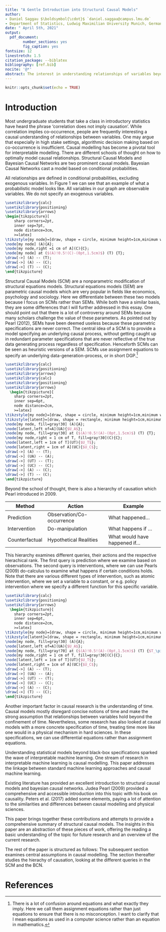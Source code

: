 ```yaml
---
title: "A Gentle Introduction into Structural Causal Models"
author: 
- Daniel Saggau $\boldsymbol{\cdot}$ `daniel.saggau@campus.lmu.de`
- Department of Statistics, Ludwig Maximilian University Munich, Germany
date: " April 5th, 2021"
output: 
  pdf_document:
        number_sections: yes
        fig_caption: yes
fontsize: 12
linestretch: 1.5
citation_package: --biblatex
bibliography: [ref.bib]
nocite: '@*'
abstract: The interest in understanding relationships of variables beyond co-occurrence has increased the popularity of causal modelling.  To provide a comprehensive understanding of causal modelling, I introduce two prominent causal model specifications namely (1) Bayesian Causal Networks (BCN) and (2) Structural Causal Models (SCM), focusing on the latter. Probabilistic specifications such as a BCN cast a model based on conditional probabilities. SCMs cast a model based on assignment functions and extend probabilistic models by specifying the data generating process rather than solely utilizing conditional probabilities. Another difference between these models is their ability to address different queries such as *predictions*, *interventions* and *counterfactuals*. These queries are part of Pearl's causal hierarchy (2009).Pearl matches these queries with their respective actions namely *observing*, *doing* and *imagining*. I compare the feasibility of addressing these queries and undertaking respective actions for both specifications. To contextualize SCMs within the field of causality, I also discuss the role of time in causal inference and provide a brief overview of the history of causal modelling. This paper uses various directed acyclic graphs to highlight the differences in these modelling approaches. The insights of this paper can be used as a baseline for subsequent research on structural causal models.
---
```


```r
knitr::opts_chunk$set(echo = TRUE)
```

# Introduction 

Most undergraduate students that take a class in introductory statistics have heard the phrase 'correlation does not imply causation'.
While correlation implies co-occurrence, people are frequently interesting a causal understanding of relationships between variables.
One may argue that especially in high stake settings, algorithmic decision making based on co-occurrence is insufficient.
Causal modelling has become a pivotal tool for interpretable modelling.
There are different schools of thought on how to optimally model causal relationships.
Structural Causal Models and Bayesian Causal Networks are two prominent causal models.
Bayesian Causal Networks cast a model based on conditional probabilities.

All relationships are defined in conditional probabilities, excluding exogenous variables.
In Figure 1 we can see that an example of what a probabilistic model looks like.
All variables in our graph are observable variables. 
We do not specify an exogenous variables.

```tikz
\usetikzlibrary{calc}
\usetikzlibrary{positioning}
\usetikzlibrary{arrows}
\begin{tikzpicture}[
    sharp corners=2pt,
    inner sep=7pt,
    node distance=3cm,
    >=latex]
\tikzstyle{my node}=[draw, shape = circle, minimum height=1cm,minimum width=1cm]
\node[my node] (A){A};
\node[my node,right =1 cm of A](C){C};
\node[my node] at ($(A)!0.5!(C)-(0pt,1.5cm)$) (T) {T};
\draw[->] (A) -- (T);
\draw[->] (A) -- (C);
\draw[->] (T) -- (C);
\end{tikzpicture}
```


Structural Causal Models (SCM) are a nonparametric modification of structural equations models.
Structural equations models (SEM) are parametric causal models which are very popular in fields like economics, psychology and sociology.
Here we differentiate between these two models because I focus on SCMs rather than SEMs.
While both have a similar basis, they are some differences that I will further addressed in this essay.
One should point out that there is a lot of controversy around SEMs because many scholars challenge the value of these parameters.
As pointed out by Pearl (2012), SEMs have been deemed useless because these parametric specifications are never correct.
The central idea of a SCM is to provide a model specifying an underlying causal process, without getting caught up in redundant parameter specifications that are never reflective of the true data generating process regardless of specification. 
Henceforth SCMs can be seen as heuristic versions of a SEM.
SCMs use assignment equations to specify an underlying data-generation-process, or in short DGP.^[There is a lot of confusion around equations and what exactly they imply. Here we call them assignment equations rather than just equations to ensure that there is no misconception. I want to clarify that I mean equations as used in a computer science rather than an equation in mathematics.]


```tikz
\usetikzlibrary{calc}
\usetikzlibrary{positioning}
\usetikzlibrary{arrows}
\usetikzlibrary{calc}
\usetikzlibrary{positioning}
\usetikzlibrary{arrows}
  \begin{tikzpicture}[
    sharp corners=2pt,
    inner sep=6pt,
    node distance=2cm,
    >=latex]
\tikzstyle{my node}=[draw, shape = circle, minimum height=1cm,minimum width=1cm]
\tikzstyle{latent}=[draw, shape = rectangle, minimum height=1cm,minimum width=1cm]
\node[my node, fill=gray!30] (A){A};
\node[latent,left of=A](UA){$U_A$};
\node[my node, fill=gray!30] at ($(A)!0.5!(A)-(0pt,1.5cm)$) (T) {T};
\node[my node,right = 1 cm of T, fill=gray!30](C){C};
\node[latent,left = 1cm of T](UT){$U_T$};
\node[latent,right = 1cm of A](UC){$U_C$};
\draw[->] (A) -- (T);
\draw[->] (UA) -- (A);
\draw[->] (UT) -- (T);
\draw[->] (UC) -- (C);
\draw[->] (A) -- (C);
\draw[->] (T) -- (C);
\end{tikzpicture}
```

Beyond the school of thought, there is also a hierarchy of causation which Pearl introduced in 2009.

 |Method          | Action |  Example
|-----------------|---------------------------|------------------------|
| Prediction      | Observation/Co-occurrence | What happened...
| Intervention    | Do-manipulation           | What happens if ...
| Counterfactual  | Hypothetical Realities    | What would have happened if...


This hierarchy examines different queries, their actions and the respective hierachical rank.
The first query is prediction where we examine based on observations.
The second query is interventions, where we can use Pearls (2009) do-calculus to examine what happens if certain conditions holds.
Note that there are various different types of intervention, such as atomic intervention, where we set a variable to a constant, or e.g. policy intervention where we specify a different function for this specific variable.

```tikz
\usetikzlibrary{calc}
\usetikzlibrary{positioning}
\usetikzlibrary{arrows}
  \begin{tikzpicture}[
    sharp corners=2pt,
    inner sep=6pt,
    node distance=2cm,
    >=latex]
\tikzstyle{my node}=[draw, shape = circle, minimum height=1cm,minimum width=1cm]
\tikzstyle{latent}=[draw, shape = rectangle, minimum height=1cm,minimum width=1cm]
\node[my node, fill=gray!30] (A){A};
\node[latent,left of=A](UA){$U_A$};
\node[my node, fill=gray!70] at ($(A)!0.5!(A)-(0pt,1.5cm)$) (T) {$T_\pi$};
\node[my node,right = 1 cm of T, fill=gray!30](C){C};
\node[latent,left = 1cm of T](UT){$U_T$};
\node[latent,right = 1cm of A](UC){$U_C$};
\draw[->] (A) -- (T);
\draw[->] (UA) -- (A);
\draw[->] (UT) -- (T);
\draw[->] (UC) -- (C);
\draw[->] (A) -- (C);
\draw[->] (T) -- (C);
\end{tikzpicture}
```


Another important factor in causal research is the understanding of time. 
Causal models mostly disregard concise notions of time and make the strong assumption that relationships between variables hold beyond the confinement of time.
Nevertheless, some research has also looked at causal models with a more concrete specification of time, treating time more like one would in a physical mechanism in hard sciences. 
In these specifications, we can use differential equations rather than assignment equations. 


Understanding statistical models beyond black-box specifications sparked the wave of interpretable machine learning.
One stream of research in interpretable machine learning is causal modelling. 
This paper addresses the linkage between standard machine learning approaches and causal machine learning. 

Existing literature has provided an excellent introduction to structural causal models and bayesian causal networks. 
Judea Pearl (2009) provided a comprehensive and accessible introduction into this topic with his book on causality.
Peters et al. (2017) added some elements, paying a lot of attention to the similarities and differences between causal modelling and physical sciences. 

This paper brings together these contributions and attempts to provide a comprehensive summary of structural causal models.
The insights in this paper are an abstraction of these pieces of work, offering the reading a basic understanding of the topic for future research and an overview of the current research.

The rest of the paper is structured as follows: 
The subsequent section examines central assumptions in causal modelling. 
The section thereafter studies the hierachy of causation, looking at the different queries in the SCM and the BCN.


# References
